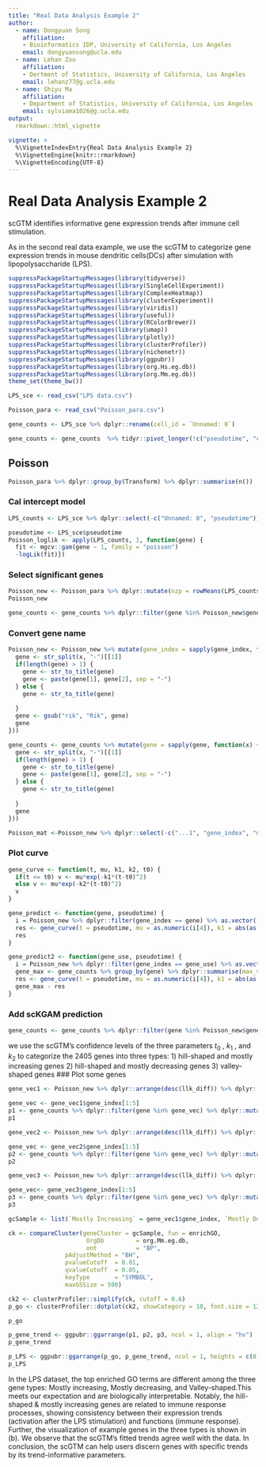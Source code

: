 ```yaml
---
title: "Real Data Analysis Example 2"
author: 
  - name: Dongyuan Song
    affiliation:
    - Bioinformatics IDP, University of California, Los Angeles
    email: dongyuansong@ucla.edu
  - name: Lehan Zou
    affiliation:
    - Dertment of Statistics, University of California, Los Angeles
    email: lehanz77@g.ucla.edu
  - name: Shiyu Ma
    affiliation:
    - Department of Statistics, University of California, Los Angeles
    email: sylviama1026@g.ucla.edu
output:   
  rmarkdown::html_vignette

vignette: >
  %\VignetteIndexEntry{Real Data Analysis Example 2}
  %\VignetteEngine{knitr::rmarkdown}
  %\VignetteEncoding{UTF-8}
---
```


# Real Data Analysis Example 2
scGTM identifies informative gene expression trends after immune cell stimulation.

As in the second real data example, we use the scGTM to categorize gene expression trends in mouse dendritic cells(DCs) after simulation with lipopolysaccharide (LPS). 

```r
suppressPackageStartupMessages(library(tidyverse))
suppressPackageStartupMessages(library(SingleCellExperiment))
suppressPackageStartupMessages(library(ComplexHeatmap))
suppressPackageStartupMessages(library(clusterExperiment))
suppressPackageStartupMessages(library(viridis))
suppressPackageStartupMessages(library(useful))
suppressPackageStartupMessages(library(RColorBrewer))
suppressPackageStartupMessages(library(umap))
suppressPackageStartupMessages(library(plotly))
suppressPackageStartupMessages(library(clusterProfiler))
suppressPackageStartupMessages(library(nichenetr))
suppressPackageStartupMessages(library(ggpubr))
suppressPackageStartupMessages(library(org.Hs.eg.db))
suppressPackageStartupMessages(library(org.Mm.eg.db))
theme_set(theme_bw())
```

```r
LPS_sce <- read_csv("LPS data.csv")

Poisson_para <- read_csv("Poisson_para.csv")
```

```r
gene_counts <- LPS_sce %>% dplyr::rename(cell_id = `Unnamed: 0`)
```


```r
gene_counts <- gene_counts  %>% tidyr::pivot_longer(!c("pseudotime", "cell_id"), names_to = "gene") %>% dplyr::mutate(`log(count+1)` = log1p(value))
```

## Poisson

```r
Poisson_para %>% dplyr::group_by(Transform) %>% dplyr::summarise(n())
```

### Cal intercept model

```r
LPS_counts <- LPS_sce %>% dplyr::select(-c("Unnamed: 0", "pseudotime")) %>% t()
```

```r
pseudotime <- LPS_sce$pseudotime
Poisson_loglik <- apply(LPS_counts, 1, function(gene) {
  fit <- mgcv::gam(gene ~ 1, family = "poisson")
  -logLik(fit)})
```

### Select significant genes

```r
Poisson_new <- Poisson_para %>% dplyr::mutate(nzp = rowMeans(LPS_counts!=0))%>% dplyr::mutate(Poisson_para, nllik = Poisson_loglik) %>% dplyr::mutate(llk_diff = 2*(nllik - negative_log_likelihood)) %>% dplyr::arrange(desc(llk_diff)) %>% dplyr::mutate(pvalue = pchisq(llk_diff, 3, lower.tail = FALSE)) %>% dplyr::mutate(adj_pvalue = p.adjust(pvalue, "BH")) %>% dplyr::filter(adj_pvalue < 0.01)
Poisson_new
```

```r
gene_counts <- gene_counts %>% dplyr::filter(gene %in% Poisson_new$gene_index)
```

### Convert gene name
```r
Poisson_new <- Poisson_new %>% mutate(gene_index = sapply(gene_index, function(x) {
  gene <- str_split(x, "-")[[1]]
  if(length(gene) > 1) {
    gene <- str_to_title(gene)
    gene <- paste(gene[1], gene[2], sep = "-")
  } else {
    gene <- str_to_title(gene)
    
  }
  gene <- gsub("rik", "Rik", gene)
  gene
})) 

gene_counts <- gene_counts %>% mutate(gene = sapply(gene, function(x) {
  gene <- str_split(x, "-")[[1]]
  if(length(gene) > 1) {
    gene <- str_to_title(gene)
    gene <- paste(gene[1], gene[2], sep = "-")
  } else {
    gene <- str_to_title(gene)
    
  }
  gene
}))
```


```r
Poisson_mat <-Poisson_new %>% dplyr::select(-c("...1", "gene_index", "negative_log_likelihood", "phi", "pvalue", "Fisher", "k1_std","k2_std","mu_std")) %>% as.matrix()

```

### Plot curve
```r
gene_curve <- function(t, mu, k1, k2, t0) {
  if(t <= t0) v <- mu*exp(-k1*(t-t0)^2)
  else v <- mu*exp(-k2*(t-t0)^2)
  v
}
```

```r
gene_predict <- function(gene, pseudotime) {
  i = Poisson_new %>% dplyr::filter(gene_index == gene) %>% as.vector()
  res <- gene_curve(t = pseudotime, mu = as.numeric(i[4]), k1 = abs(as.numeric(i[5])), k2 = abs(as.numeric(i[6])), t0 = as.numeric(i[7]))
  res
}
```

```r
gene_predict2 <- function(gene_use, pseudotime) {
  i = Poisson_new %>% dplyr::filter(gene_index == gene_use) %>% as.vector()
  gene_max <- gene_counts %>% group_by(gene) %>% dplyr::summarise(max_value = max(`log(count+1)`)) %>% dplyr::filter(gene == gene_use) %>% .$max_value
  res <- gene_curve(t = pseudotime, mu = as.numeric(i[4]), k1 = abs(as.numeric(i[5])), k2 = abs(as.numeric(i[6])), t0 = as.numeric(i[7]))
  gene_max - res
}
```


### Add scKGAM prediction
```r
gene_counts <- gene_counts %>% dplyr::filter(gene %in% Poisson_new$gene_index)
```


we use the scGTM’s confidence levels of the three parameters $t_0$ , $k_1$ , and $k_2$ to categorize the 2405 genes into three types:
1) hill-shaped and mostly increasing genes
2) hill-shaped and mostly decreasing genes
3) valley-shaped genes
### Plot some genes
```r
gene_vec1 <- Poisson_new %>% dplyr::arrange(desc(llk_diff)) %>% dplyr::filter(Transform == 0) %>% dplyr::filter(t0_lower > 0.6 & k1_lower > 1)%>% dplyr::arrange(desc(nzp))

gene_vec <- gene_vec1$gene_index[1:5]
p1 <- gene_counts %>% dplyr::filter(gene %in% gene_vec) %>% dplyr::mutate(prediction = mapply(gene = gene, pseudotime  = pseudotime, FUN = gene_predict)) %>% dplyr::mutate(gene = factor(gene, levels = gene_vec)) %>% ggplot(aes(x = pseudotime, y = `log(count+1)`)) +geom_point(size = 1, alpha = 0.3) + geom_line(aes(y = prediction), color = "blue") + facet_wrap(~gene, scales = "free_y", nrow = 1) +theme(aspect.ratio = 1) + ggtitle("Hill-shaped Genes (Mostly Increasing)")
p1
```

```r
gene_vec2 <- Poisson_new %>% dplyr::arrange(desc(llk_diff)) %>% dplyr::filter(Transform == 0) %>% dplyr::filter(t0_upper < 0.4 & k2_lower > 1) %>% dplyr::arrange(desc(nzp))

gene_vec <- gene_vec2$gene_index[1:5]
p2 <- gene_counts %>% dplyr::filter(gene %in% gene_vec) %>% dplyr::mutate(prediction = mapply(gene = gene, pseudotime  = pseudotime, FUN = gene_predict)) %>% dplyr::mutate(gene = factor(gene, levels = gene_vec)) %>% ggplot(aes(x = pseudotime, y = `log(count+1)`)) +geom_point(size = 1, alpha = 0.3) + geom_line(aes(y = prediction), color = "blue")  + facet_wrap(~gene, scales = "free_y", nrow = 1) +theme(aspect.ratio = 1) +ggtitle("Hill-shaped Genes (Mostly Decreasing)")
p2
```

```r
gene_vec3 <- Poisson_new %>% dplyr::arrange(desc(llk_diff)) %>% dplyr::filter(Transform == 1) %>% dplyr::filter(k1_lower > 1 & k2_lower > 1)%>% dplyr::arrange(desc(nzp))

gene_vec<- gene_vec3$gene_index[1:5]
p3 <- gene_counts %>% dplyr::filter(gene %in% gene_vec) %>% dplyr::mutate(prediction = mapply(gene_use = gene, pseudotime  = pseudotime, FUN = gene_predict2)) %>% dplyr::mutate(gene = factor(gene, levels = gene_vec)) %>% ggplot(aes(x = pseudotime, y = `log(count+1)`)) +geom_point(size = 1, alpha = 0.3) + geom_line(aes(y = prediction), color = "blue")  + facet_wrap(~gene, scales = "free_y", nrow = 1) +theme(aspect.ratio = 1) +ggtitle("Valley-shaped Genes")
p3
```

```r

gcSample <- list(`Mostly Increasing` = gene_vec1$gene_index, `Mostly Decreasing` = gene_vec2$gene_index, `Valley-shaped` = gene_vec3$gene_index)

ck <- compareCluster(geneCluster = gcSample, fun = enrichGO,
                      OrgDb         = org.Mm.eg.db,
                      ont           = "BP",
                pAdjustMethod = "BH",
                pvalueCutoff  = 0.01,
                qvalueCutoff  = 0.05,
                keyType       = "SYMBOL",
                maxGSSize = 500)

ck2 <- clusterProfiler::simplify(ck, cutoff = 0.6)
p_go <- clusterProfiler::dotplot(ck2, showCategory = 10, font.size = 12, label_format = 30)
```

```r
p_go
```


```r
p_gene_trend <- ggpubr::ggarrange(p1, p2, p3, ncol = 1, align = "hv")
p_gene_trend
```

```r
p_LPS <- ggpubr::ggarrange(p_go, p_gene_trend, ncol = 1, heights = c(8, 5), align = "h", labels = c("a", "b"), font.label = list(size = 20, face = "bold", color ="black"))
p_LPS
```


In the LPS dataset, the top enriched GO terms are different among the three gene types: Mostly increasing, Mostly decreasing, and Valley-shaped.This meets our expectation and are biologically interpretable. Notably, the hill-shaped & mostly increasing genes are related to immune response processes, showing consistency between their expression trends (activation after the LPS stimulation) and functions (immune response). Further, the visualization of example genes in the three types is shown in (b). We observe that the scGTM’s fitted trends agree well with the data. In conclusion, the scGTM can help users discern genes with specific trends by its trend-informative parameters.
